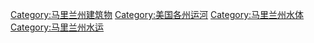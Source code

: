 [[Category:马里兰州建筑物|Category:马里兰州建筑物]]
[[Category:美国各州运河|Category:美国各州运河]]
[[Category:马里兰州水体|Category:马里兰州水体]]
[[Category:马里兰州水运|Category:马里兰州水运]]